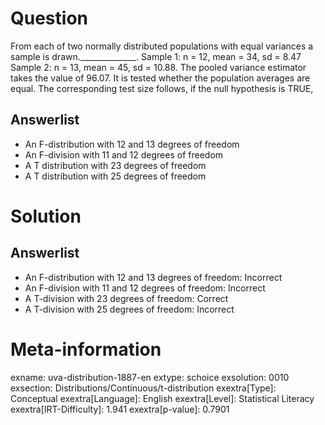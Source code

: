 Question
========

From each of two normally distributed populations with equal variances a sample is drawn.______________. Sample 1: n = 12, mean = 34, sd = 8.47 Sample 2: n = 13, mean = 45, sd = 10.88. The pooled variance estimator takes the value of 96.07. It is tested whether the population averages are equal. The corresponding test size follows, if the null hypothesis is TRUE,

Answerlist
----------

* An F-distribution with 12 and 13 degrees of freedom
* An F-division with 11 and 12 degrees of freedom
* A T distribution with 23 degrees of freedom
* A T distribution with 25 degrees of freedom

Solution
========

Answerlist
----------

* An F-distribution with 12 and 13 degrees of freedom: Incorrect
* An F-division with 11 and 12 degrees of freedom: Incorrect
* A T-division with 23 degrees of freedom: Correct
* A T-division with 25 degrees of freedom: Incorrect

Meta-information
================
exname: uva-distribution-1887-en
extype: schoice
exsolution: 0010
exsection: Distributions/Continuous/t-distribution
exextra[Type]: Conceptual
exextra[Language]: English
exextra[Level]: Statistical Literacy
exextra[IRT-Difficulty]: 1.941
exextra[p-value]: 0.7901
